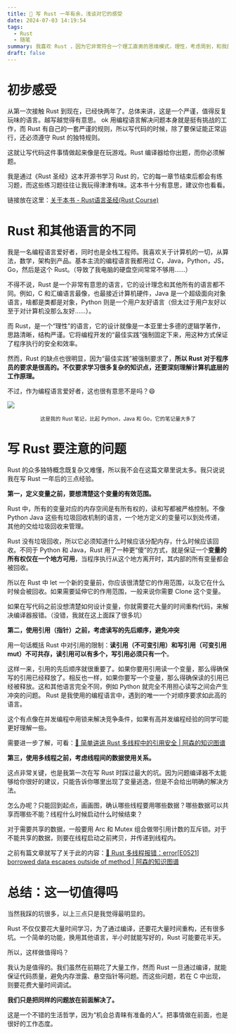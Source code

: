 ```yaml
---
title: 🦀 写 Rust 一年有余，浅谈对它的感受
date: 2024-07-03 14:19:54
tags:
  - Rust
  - 随笔
summary: 我喜欢 Rust ，因为它非常符合一个理工直男的思维模式，理性，考虑周到，和我的性格很像。那么为了满足这些条件，我总结了三点建议……
draft: false
---
```


# 初步感受

从第一次接触 Rust 到现在，已经快两年了。总体来讲，这是一个严谨，值得反复玩味的语言。越写越觉得有意思。
ok 
用编程语言解决问题本身就是挺有挑战的工作，而 Rust 有自己的一套严谨的规则，所以写代码的时候，除了要保证能正常运行，还必须遵守 Rust 的独特规则。

这就让写代码这件事情做起来像是在玩游戏。Rust 编译器给你出题，而你必须解题。

我是通过《Rust 圣经》这本开源书学习 Rust 的，它的每一章节结束后都会有练习题，而这些练习题往往让我玩得津津有味。这本书十分有意思，建议你也看看。

链接放在这里：[关于本书 - Rust语言圣经(Rust Course)](https://course.rs/about-book.html)

# Rust 和其他语言的不同

我是一名编程语言爱好者，同时也是全栈工程师。我喜欢关于计算机的一切，从算法，数学，架构到产品。基本主流的编程语言我都用过 C，Java，Python，JS，Go，然后是这个 Rust。（导致了我电脑的硬盘空间常常不够用……）

不得不说，Rust 是一个非常有意思的语言，它的设计理念和其他所有的语言都不同。例如，C 和汇编语言最像，也最接近计算机硬件，Java 是一个超级面向对象语言，啥都是类都是对象，Python 则是一个用户友好语言（但太过于用户友好以至于对计算机没那么友好……）。

而 Rust，是一个“理性”的语言，它的设计就像是一本亚里士多德的逻辑学著作，思路清晰，结构严谨。它将编程开发的“最佳实践”强制固定下来，用这种方式保证了程序执行的安全和效率。

然而，Rust 的缺点也很明显，因为“最佳实践”被强制要求了，**所以 Rust 对于程序员的要求是很高的。不仅要求学习很多复杂的知识点，还要深刻理解计算机底层的工作原理。**

不过，作为编程语言爱好者，这也很有意思不是吗？😄

![](/static/blog/2024-07-03-think-before-writing-rust/2024-07-03-15-03-50.png)

<center>
  <small>这是我的 Rust 笔记，比起 Python，Java 和 Go，它的笔记量大多了</small>
</center>

# 写 Rust 要注意的问题

Rust 的众多独特概念既复杂又难懂，所以我不会在这篇文章里说太多。我只说说我在写 Rust 一年后的三点经验。

**第一，定义变量之前，要想清楚这个变量的有效范围。**

Rust 中，所有的变量对应的内存空间是有所有权的，读和写都被严格控制。不像 Python Java 这些有垃圾回收机制的语言，一个地方定义的变量可以到处传递，其他的交给垃圾回收来管理。

Rust 没有垃圾回收，所以它必须知道什么时候应该分配内存，什么时候应该回收。不同于 Python 和 Java，Rust 用了一种更“傻”的方式，就是保证一个**变量的所有权仅在一个地方可用**，当程序执行从这个地方离开时，其内部的所有变量都会被回收。

所以在 Rust 中 let 一个新的变量前，你应该很清楚它的作用范围，以及它在什么时候会被回收。如果需要延伸它的作用范围，一般来说你需要 Clone 这个变量。

如果在写代码之前没想清楚如何设计变量，你就需要花大量的时间重构代码，来解决编译器报错。（没错，我就在这上面踩了很多坑）

**第二，使用引用（指针）之前，考虑读写的先后顺序，避免冲突**

用一句话概括 Rust 中对引用的限制：**读引用（不可变引用）和写引用（可变引用 mut）不可共存，读引用可以有多个，写引用必须只有一个**。

这样一来，引用的先后顺序就很重要了。如果你要用引用读一个变量，那么得确保写的引用已经释放了。相反也一样，如果你要写一个变量，那么得确保读的引用已经被释放。这和其他语言完全不同，例如 Python 就完全不用担心读写之间会产生冲突的问题。 Rust 是我使用的编程语言中，遇到的唯一一个对顺序要求如此高的语言。

这个有点像在并发编程中用锁来解决竞争条件，如果有高并发编程经验的同学可能更好理解一些。

需要进一步了解，可看：[🦀 简单讲讲 Rust 多线程中的引用安全 | 阿森的知识图谱](https://www.assen.top/blog/2024-03-08-rust-multi-threading)

**第三，使用多线程之前，考虑线程间的数据使用关系。**

这点非常关键，也是我第一次在写 Rust 时踩过最大的坑。因为问题编译器不太能够给你很好的建议，只能告诉你哪里出现了变量逃逸，但是不会给出明确的解决方法。

怎么办呢？只能回到起点，画画图，确认哪些线程要用哪些数据？哪些数据可以共享而哪些不能？线程什么时候启动什么时候结束？

对于需要共享的数据，一般要用 Arc 和 Mutex 组合做带引用计数的互斥锁。对于不能共享的数据，则要在线程启动之前拷贝，并传递到线程内。

之前有篇文章就写了关于此的内容：[🦀 Rust 多线程报错：error[E0521] borrowed data escapes outside of method | 阿森的知识图谱](https://www.assen.top/blog/2024-05-23-rust-threading-error)

# 总结：这一切值得吗

当然我踩的坑很多，以上三点只是我觉得最明显的。

Rust 不仅仅要花大量时间学习，为了通过编译，还要花大量时间重构，还有很多坑。一个简单的功能，换用其他语言，半小时就能写好的，Rust 可能要花半天。

所以，这样做值得吗？

我认为是值得的。我们虽然在前期花了大量工作，然而 Rust 一旦通过编译，就能保证代码质量，避免内存泄露、悬空指针等问题。而这些问题，若在 C 中出现，则要花费大量时间调试。

**我们只是把同样的问题放在前面解决了。**

这是一个不错的生活哲学，因为“机会总青睐有准备的人”。把事情做在前面，也是很好的工作态度。
